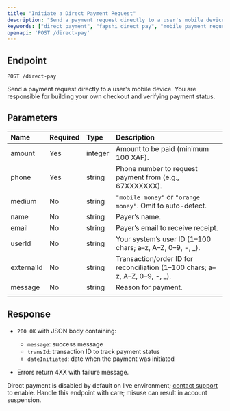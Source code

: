```yaml
---
title: "Initiate a Direct Payment Request"
description: "Send a payment request directly to a user's mobile device."
keywords: ["direct payment", "fapshi direct pay", "mobile payment request", "payment API", "direct-pay endpoint"]
openapi: 'POST /direct-pay'
---
```


## Endpoint

`POST /direct-pay`

Send a payment request directly to a user's mobile device. You are responsible for building your own checkout and verifying payment status.

## Parameters

| Name       | Required | Type    | Description                                                                             |
|:-----------|:---------|:--------|:----------------------------------------------------------------------------------------|
| amount     | Yes      | integer | Amount to be paid (minimum 100 XAF).                                                   |
| phone      | Yes      | string  | Phone number to request payment from (e.g., 67XXXXXXX).                                |
| medium     | No       | string  | `"mobile money"` or `"orange money"`. Omit to auto-detect.                             |
| name       | No       | string  | Payer’s name.                                                                           |
| email      | No       | string  | Payer’s email to receive receipt.                                                       |
| userId     | No       | string  | Your system’s user ID (1–100 chars; a–z, A–Z, 0–9, -, _).                               |
| externalId | No       | string  | Transaction/order ID for reconciliation (1–100 chars; a–z, A–Z, 0–9, -, _).             |
| message    | No       | string  | Reason for payment.                                                                     |
                                                                |

## Response

- `200 OK` with JSON body containing:
  - `message`: success message
  - `transId`: transaction ID to track payment status
  - `dateInitiated`: date when the payment was initiated

- Errors return 4XX with failure message.

<Warning> Direct payment is disabled by default on live environment; [contact support](https://wa.me/237658610472) to enable.</Warning> 
<Danger>Handle this endpoint with care; misuse can result in account suspension.</Danger>
